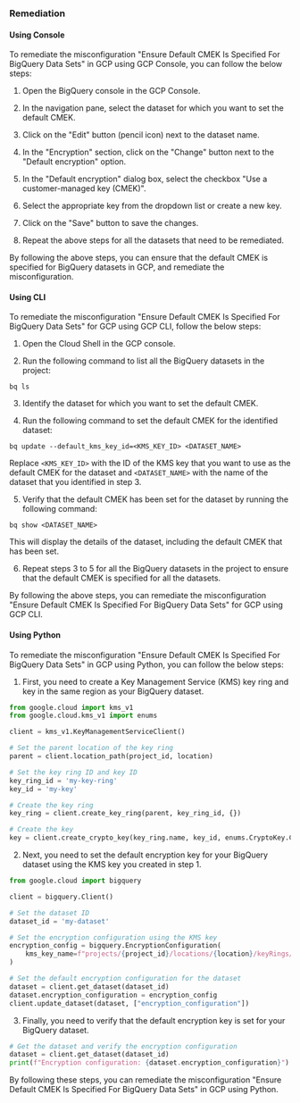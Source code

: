 ### Remediation

#### Using Console

To remediate the misconfiguration "Ensure Default CMEK Is Specified For BigQuery Data Sets" in GCP using GCP Console, you can follow the below steps:

1. Open the BigQuery console in the GCP Console.

2. In the navigation pane, select the dataset for which you want to set the default CMEK.

3. Click on the "Edit" button (pencil icon) next to the dataset name.

4. In the "Encryption" section, click on the "Change" button next to the "Default encryption" option.

5. In the "Default encryption" dialog box, select the checkbox "Use a customer-managed key (CMEK)".

6. Select the appropriate key from the dropdown list or create a new key.

7. Click on the "Save" button to save the changes.

8. Repeat the above steps for all the datasets that need to be remediated.

By following the above steps, you can ensure that the default CMEK is specified for BigQuery datasets in GCP, and remediate the misconfiguration.

#### Using CLI

To remediate the misconfiguration "Ensure Default CMEK Is Specified For BigQuery Data Sets" for GCP using GCP CLI, follow the below steps:

1. Open the Cloud Shell in the GCP console.

2. Run the following command to list all the BigQuery datasets in the project:

```
bq ls
```

3. Identify the dataset for which you want to set the default CMEK.

4. Run the following command to set the default CMEK for the identified dataset:

```
bq update --default_kms_key_id=<KMS_KEY_ID> <DATASET_NAME>
```

Replace `<KMS_KEY_ID>` with the ID of the KMS key that you want to use as the default CMEK for the dataset and `<DATASET_NAME>` with the name of the dataset that you identified in step 3.

5. Verify that the default CMEK has been set for the dataset by running the following command:

```
bq show <DATASET_NAME>
```

This will display the details of the dataset, including the default CMEK that has been set.

6. Repeat steps 3 to 5 for all the BigQuery datasets in the project to ensure that the default CMEK is specified for all the datasets.

By following the above steps, you can remediate the misconfiguration "Ensure Default CMEK Is Specified For BigQuery Data Sets" for GCP using GCP CLI.

#### Using Python

To remediate the misconfiguration "Ensure Default CMEK Is Specified For BigQuery Data Sets" in GCP using Python, you can follow the below steps:

1. First, you need to create a Key Management Service (KMS) key ring and key in the same region as your BigQuery dataset.

```python
from google.cloud import kms_v1
from google.cloud.kms_v1 import enums

client = kms_v1.KeyManagementServiceClient()

# Set the parent location of the key ring
parent = client.location_path(project_id, location)

# Set the key ring ID and key ID
key_ring_id = 'my-key-ring'
key_id = 'my-key'

# Create the key ring
key_ring = client.create_key_ring(parent, key_ring_id, {})

# Create the key
key = client.create_crypto_key(key_ring.name, key_id, enums.CryptoKey.CryptoKeyPurpose.ENCRYPT_DECRYPT, {})
```

2. Next, you need to set the default encryption key for your BigQuery dataset using the KMS key you created in step 1.

```python
from google.cloud import bigquery

client = bigquery.Client()

# Set the dataset ID
dataset_id = 'my-dataset'

# Set the encryption configuration using the KMS key
encryption_config = bigquery.EncryptionConfiguration(
    kms_key_name=f"projects/{project_id}/locations/{location}/keyRings/{key_ring_id}/cryptoKeys/{key_id}"
)

# Set the default encryption configuration for the dataset
dataset = client.get_dataset(dataset_id)
dataset.encryption_configuration = encryption_config
client.update_dataset(dataset, ["encryption_configuration"])
```

3. Finally, you need to verify that the default encryption key is set for your BigQuery dataset.

```python
# Get the dataset and verify the encryption configuration
dataset = client.get_dataset(dataset_id)
print(f"Encryption configuration: {dataset.encryption_configuration}")
```

By following these steps, you can remediate the misconfiguration "Ensure Default CMEK Is Specified For BigQuery Data Sets" in GCP using Python.

